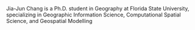 Jia-Jun Chang is a Ph.D. student in Geography at Florida State University, specializing in Geographic Information Science, Computational Spatial Science, and Geospatial Modelling
